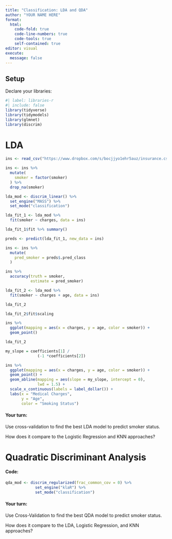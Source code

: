 ```yaml
---
title: "Classification: LDA and QDA"
author: "YOUR NAME HERE"
format: 
  html:
    code-fold: true
    code-line-numbers: true
    code-tools: true
    self-contained: true
editor: visual
execute:
  message: false
---
```


## Setup

Declare your libraries:

```r
#| label: libraries-r
#| include: false
library(tidyverse)
library(tidymodels)
library(glmnet)
library(discrim)
```

# LDA

```r
ins <- read_csv("https://www.dropbox.com/s/bocjjyo1ehr5auz/insurance.csv?dl=1")

ins <- ins %>%
  mutate(
    smoker = factor(smoker)
  ) %>%
  drop_na(smoker)
```

```r
lda_mod <- discrim_linear() %>%
  set_engine("MASS") %>%
  set_mode("classification")
```

```r
lda_fit_1 <- lda_mod %>%
  fit(smoker ~ charges, data = ins)

lda_fit_1$fit %>% summary()
```

```r
preds <- predict(lda_fit_1, new_data = ins)

ins <- ins %>%
  mutate(
    pred_smoker = preds$.pred_class
  )

ins %>%
  accuracy(truth = smoker,
           estimate = pred_smoker)
```

```r
lda_fit_2 <- lda_mod %>%
  fit(smoker ~ charges + age, data = ins)

lda_fit_2
```

```r
lda_fit_2$fit$scaling
```

```r
ins %>%
  ggplot(mapping = aes(x = charges, y = age, color = smoker)) +
  geom_point()
```

```r
lda_fit_2

my_slope = coefficients[1] / 
              (-1 *coefficients[2])
```

```r
ins %>%
  ggplot(mapping = aes(x = charges, y = age, color = smoker)) +
  geom_point() +
  geom_abline(mapping = aes(slope = my_slope, intercept = 0), 
              lwd = 1.5) +
  scale_x_continuous(labels = label_dollar()) +
  labs(x = "Medical Charges", 
       y = "Age", 
       color = "Smoking Status")
```

#### Your turn:

Use cross-validation to find the best LDA model to predict smoker status.

How does it compare to the Logistic Regression and KNN approaches?

# Quadratic Discriminant Analysis

#### Code:

```r
qda_mod <- discrim_regularized(frac_common_cov = 0) %>% 
             set_engine("klaR") %>% 
             set_mode("classification")
```

#### Your turn:

Use Cross-Validation to find the best QDA model to predict smoker status.

How does it compare to the LDA, Logistic Regression, and KNN approaches?
 
